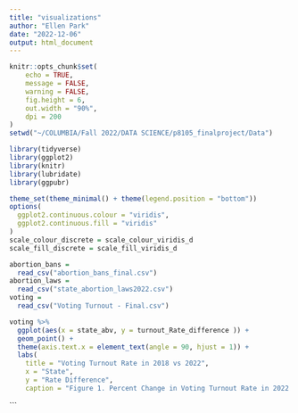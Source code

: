 ```yaml
---
title: "visualizations"
author: "Ellen Park"
date: "2022-12-06"
output: html_document
---
```


```r
knitr::opts_chunk$set(
	echo = TRUE,
	message = FALSE,
	warning = FALSE,
	fig.height = 6,
	out.width = "90%",
	dpi = 200
)
setwd("~/COLUMBIA/Fall 2022/DATA SCIENCE/p8105_finalproject/Data")
```


```r
library(tidyverse)
library(ggplot2)
library(knitr)
library(lubridate)
library(ggpubr)
```


```r
theme_set(theme_minimal() + theme(legend.position = "bottom"))
options(
  ggplot2.continuous.colour = "viridis",
  ggplot2.continuous.fill = "viridis"
)
scale_colour_discrete = scale_colour_viridis_d
scale_fill_discrete = scale_fill_viridis_d
```

```r
abortion_bans = 
  read_csv("abortion_bans_final.csv")
abortion_laws = 
  read_csv("state_abortion_laws2022.csv")
voting =
  read_csv("Voting Turnout - Final.csv")
```

```r
voting %>%
  ggplot(aes(x = state_abv, y = turnout_Rate_difference )) +
  geom_point() +
  theme(axis.text.x = element_text(angle = 90, hjust = 1)) +
  labs(
    title = "Voting Turnout Rate in 2018 vs 2022",
    x = "State",
    y = "Rate Difference",
    caption = "Figure 1. Percent Change in Voting Turnout Rate in 2022 from 2018.")
```
```
